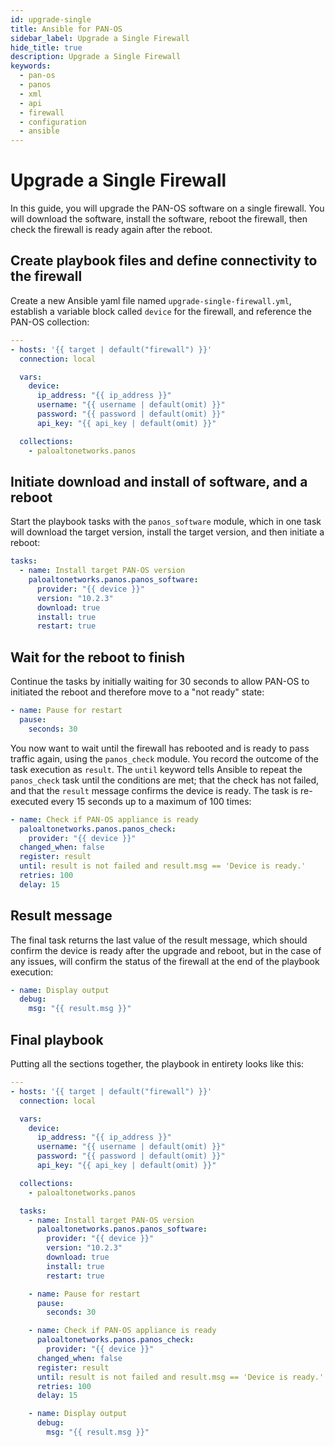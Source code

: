 ```yaml
---
id: upgrade-single
title: Ansible for PAN-OS
sidebar_label: Upgrade a Single Firewall
hide_title: true
description: Upgrade a Single Firewall
keywords:
  - pan-os
  - panos
  - xml
  - api
  - firewall
  - configuration
  - ansible
---
```



# Upgrade a Single Firewall

In this guide, you will upgrade the PAN-OS software on a single firewall. You will download the software, install the software, reboot the firewall, then check the firewall is ready again after the reboot.

<Assumptions />

<LabGuidance />

## Create playbook files and define connectivity to the firewall

Create a new Ansible yaml file named `upgrade-single-firewall.yml`, establish a variable block called `device` for the firewall, and reference the PAN-OS collection:

```yaml
---
- hosts: '{{ target | default("firewall") }}'
  connection: local

  vars:
    device:
      ip_address: "{{ ip_address }}"
      username: "{{ username | default(omit) }}"
      password: "{{ password | default(omit) }}"
      api_key: "{{ api_key | default(omit) }}"

  collections:
    - paloaltonetworks.panos
```

## Initiate download and install of software, and a reboot

Start the playbook tasks with the `panos_software` module, which in one task will download the target version, install the target version, and then initiate a reboot:

```yaml
tasks:
  - name: Install target PAN-OS version
    paloaltonetworks.panos.panos_software:
      provider: "{{ device }}"
      version: "10.2.3"
      download: true
      install: true
      restart: true
```

## Wait for the reboot to finish

Continue the tasks by initially waiting for 30 seconds to allow PAN-OS to initiated the reboot and therefore move to a "not ready" state:

```yaml
- name: Pause for restart
  pause:
    seconds: 30
```

You now want to wait until the firewall has rebooted and is ready to pass traffic again, using the `panos_check` module. You record the outcome of the task execution as `result`. The `until` keyword tells Ansible to repeat the `panos_check` task until the conditions are met; that the check has not failed, and that the `result` message confirms the device is ready. The task is re-executed every 15 seconds up to a maximum of 100 times:

```yaml
- name: Check if PAN-OS appliance is ready
  paloaltonetworks.panos.panos_check:
    provider: "{{ device }}"
  changed_when: false
  register: result
  until: result is not failed and result.msg == 'Device is ready.'
  retries: 100
  delay: 15
```

## Result message

The final task returns the last value of the result message, which should confirm the device is ready after the upgrade and reboot, but in the case of any issues, will confirm the status of the firewall at the end of the playbook execution:

```yaml
- name: Display output
  debug:
    msg: "{{ result.msg }}"
```

## Final playbook

Putting all the sections together, the playbook in entirety looks like this:

```yaml
---
- hosts: '{{ target | default("firewall") }}'
  connection: local

  vars:
    device:
      ip_address: "{{ ip_address }}"
      username: "{{ username | default(omit) }}"
      password: "{{ password | default(omit) }}"
      api_key: "{{ api_key | default(omit) }}"

  collections:
    - paloaltonetworks.panos

  tasks:
    - name: Install target PAN-OS version
      paloaltonetworks.panos.panos_software:
        provider: "{{ device }}"
        version: "10.2.3"
        download: true
        install: true
        restart: true

    - name: Pause for restart
      pause:
        seconds: 30

    - name: Check if PAN-OS appliance is ready
      paloaltonetworks.panos.panos_check:
        provider: "{{ device }}"
      changed_when: false
      register: result
      until: result is not failed and result.msg == 'Device is ready.'
      retries: 100
      delay: 15

    - name: Display output
      debug:
        msg: "{{ result.msg }}"
```
